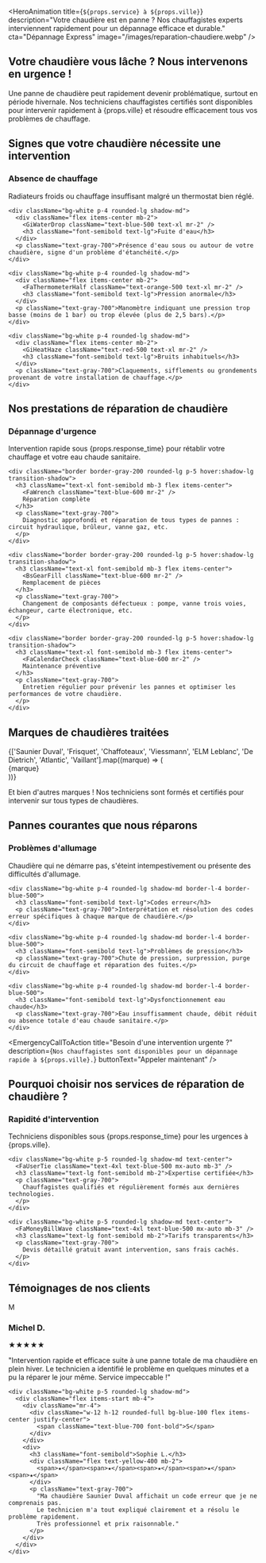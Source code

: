 

<HeroAnimation
  title={`${props.service} à ${props.ville}`}
  description="Votre chaudière est en panne ? Nos chauffagistes experts interviennent rapidement pour un dépannage efficace et durable."
  cta="Dépannage Express"
  image="/images/reparation-chaudiere.webp"
/>

<ResponseTimeIndicator time={props.response_time} />

<div className="mt-8 mb-12 text-center">
  <h2 className="text-3xl font-bold mb-6 text-blue-800 bg-gradient-to-r from-blue-700 to-blue-500 bg-clip-text text-transparent">
    Votre chaudière vous lâche ? Nous intervenons en urgence !
  </h2>
  <p className="text-lg max-w-3xl mx-auto text-gray-700">
    Une panne de chaudière peut rapidement devenir problématique, surtout en période hivernale. 
    Nos techniciens chauffagistes certifiés sont disponibles pour intervenir rapidement à {props.ville} 
    et résoudre efficacement tous vos problèmes de chauffage.
  </p>
</div>

<div className="grid grid-cols-1 md:grid-cols-3 gap-6 mb-12">
  <ServiceCard 
    icon={FaTools}
    title="Diagnostic expert"
    description="Analyse complète de votre chaudière pour identifier avec précision l'origine de la panne."
  />
  <ServiceCard 
    icon={FaWrench}
    title="Réparation toutes marques"
    description="Intervention sur tous types de chaudières : gaz, fioul, électrique, condensation ou basse température."
  />
  <ServiceCard 
    icon={MdOutlineHomeRepairService}
    title="Pièces d'origine"
    description="Utilisation exclusive de pièces d'origine constructeur pour garantir fiabilité et durabilité."
  />
</div>

<div className="bg-blue-50 p-6 rounded-xl mb-12">
  <h2 className="text-2xl font-bold mb-4 text-center text-blue-800">
    <MdWarning className="inline-block mr-2 text-yellow-600" />
    Signes que votre chaudière nécessite une intervention
  </h2>
  
  <div className="grid grid-cols-1 md:grid-cols-2 gap-4 mt-6">
    <div className="bg-white p-4 rounded-lg shadow-md">
      <div className="flex items-center mb-2">
        <BsThermometerHigh className="text-red-500 text-xl mr-2" />
        <h3 className="font-semibold text-lg">Absence de chauffage</h3>
      </div>
      <p className="text-gray-700">Radiateurs froids ou chauffage insuffisant malgré un thermostat bien réglé.</p>
    </div>
    
    <div className="bg-white p-4 rounded-lg shadow-md">
      <div className="flex items-center mb-2">
        <GiWaterDrop className="text-blue-500 text-xl mr-2" />
        <h3 className="font-semibold text-lg">Fuite d'eau</h3>
      </div>
      <p className="text-gray-700">Présence d'eau sous ou autour de votre chaudière, signe d'un problème d'étanchéité.</p>
    </div>
    
    <div className="bg-white p-4 rounded-lg shadow-md">
      <div className="flex items-center mb-2">
        <FaThermometerHalf className="text-orange-500 text-xl mr-2" />
        <h3 className="font-semibold text-lg">Pression anormale</h3>
      </div>
      <p className="text-gray-700">Manomètre indiquant une pression trop basse (moins de 1 bar) ou trop élevée (plus de 2,5 bars).</p>
    </div>
    
    <div className="bg-white p-4 rounded-lg shadow-md">
      <div className="flex items-center mb-2">
        <GiHeatHaze className="text-red-500 text-xl mr-2" />
        <h3 className="font-semibold text-lg">Bruits inhabituels</h3>
      </div>
      <p className="text-gray-700">Claquements, sifflements ou grondements provenant de votre installation de chauffage.</p>
    </div>
  </div>
</div>

<div className="mb-12">
  <h2 className="text-2xl font-bold mb-6 text-center text-blue-800">
    Nos prestations de réparation de chaudière
  </h2>
  
  <div className="grid grid-cols-1 md:grid-cols-2 gap-6">
    <div className="border border-gray-200 rounded-lg p-5 hover:shadow-lg transition-shadow">
      <h3 className="text-xl font-semibold mb-3 flex items-center">
        <MdEngineering className="text-blue-600 mr-2" />
        Dépannage d'urgence
      </h3>
      <p className="text-gray-700">
        Intervention rapide sous {props.response_time} pour rétablir votre chauffage et votre eau chaude sanitaire.
      </p>
    </div>
    
    <div className="border border-gray-200 rounded-lg p-5 hover:shadow-lg transition-shadow">
      <h3 className="text-xl font-semibold mb-3 flex items-center">
        <FaWrench className="text-blue-600 mr-2" />
        Réparation complète
      </h3>
      <p className="text-gray-700">
        Diagnostic approfondi et réparation de tous types de pannes : circuit hydraulique, brûleur, vanne gaz, etc.
      </p>
    </div>
    
    <div className="border border-gray-200 rounded-lg p-5 hover:shadow-lg transition-shadow">
      <h3 className="text-xl font-semibold mb-3 flex items-center">
        <BsGearFill className="text-blue-600 mr-2" />
        Remplacement de pièces
      </h3>
      <p className="text-gray-700">
        Changement de composants défectueux : pompe, vanne trois voies, échangeur, carte électronique, etc.
      </p>
    </div>
    
    <div className="border border-gray-200 rounded-lg p-5 hover:shadow-lg transition-shadow">
      <h3 className="text-xl font-semibold mb-3 flex items-center">
        <FaCalendarCheck className="text-blue-600 mr-2" />
        Maintenance préventive
      </h3>
      <p className="text-gray-700">
        Entretien régulier pour prévenir les pannes et optimiser les performances de votre chaudière.
      </p>
    </div>
  </div>
</div>

<div className="mb-12 bg-gradient-to-r from-blue-100 to-blue-50 p-6 rounded-xl">
  <h2 className="text-2xl font-bold mb-6 text-center text-blue-800">
    Marques de chaudières traitées
  </h2>
  
  <div className="grid grid-cols-2 md:grid-cols-4 gap-4">
    {['Saunier Duval', 'Frisquet', 'Chaffoteaux', 'Viessmann', 'ELM Leblanc', 'De Dietrich', 'Atlantic', 'Vaillant'].map((marque) => (
      <div key={marque} className="bg-white p-3 rounded-lg shadow-sm text-center">
        <span className="font-medium text-gray-800">{marque}</span>
      </div>
    ))}
  </div>
  
  <p className="text-center mt-4 text-gray-700">
    Et bien d'autres marques ! Nos techniciens sont formés et certifiés pour intervenir sur tous types de chaudières.
  </p>
</div>

<div className="mb-12">
  <h2 className="text-2xl font-bold mb-6 text-center text-blue-800">
    Pannes courantes que nous réparons
  </h2>
  
  <div className="space-y-4">
    <div className="bg-white p-4 rounded-lg shadow-md border-l-4 border-blue-500">
      <h3 className="font-semibold text-lg">Problèmes d'allumage</h3>
      <p className="text-gray-700">Chaudière qui ne démarre pas, s'éteint intempestivement ou présente des difficultés d'allumage.</p>
    </div>
    
    <div className="bg-white p-4 rounded-lg shadow-md border-l-4 border-blue-500">
      <h3 className="font-semibold text-lg">Codes erreur</h3>
      <p className="text-gray-700">Interprétation et résolution des codes erreur spécifiques à chaque marque de chaudière.</p>
    </div>
    
    <div className="bg-white p-4 rounded-lg shadow-md border-l-4 border-blue-500">
      <h3 className="font-semibold text-lg">Problèmes de pression</h3>
      <p className="text-gray-700">Chute de pression, surpression, purge du circuit de chauffage et réparation des fuites.</p>
    </div>
    
    <div className="bg-white p-4 rounded-lg shadow-md border-l-4 border-blue-500">
      <h3 className="font-semibold text-lg">Dysfonctionnement eau chaude</h3>
      <p className="text-gray-700">Eau insuffisamment chaude, débit réduit ou absence totale d'eau chaude sanitaire.</p>
    </div>
  </div>
</div>

<EmergencyCallToAction
  title="Besoin d'une intervention urgente ?"
  description={`Nos chauffagistes sont disponibles pour un dépannage rapide à ${props.ville}.`}
  buttonText="Appeler maintenant"
/>

<div className="mb-12">
  <h2 className="text-2xl font-bold mb-6 text-center text-blue-800">
    Pourquoi choisir nos services de réparation de chaudière ?
  </h2>
  
  <div className="grid grid-cols-1 md:grid-cols-3 gap-6">
    <div className="bg-white p-5 rounded-lg shadow-md text-center">
      <FaClock className="text-4xl text-blue-500 mx-auto mb-3" />
      <h3 className="text-lg font-semibold mb-2">Rapidité d'intervention</h3>
      <p className="text-gray-700">
        Techniciens disponibles sous {props.response_time} pour les urgences à {props.ville}.
      </p>
    </div>
    
    <div className="bg-white p-5 rounded-lg shadow-md text-center">
      <FaUserTie className="text-4xl text-blue-500 mx-auto mb-3" />
      <h3 className="text-lg font-semibold mb-2">Expertise certifiée</h3>
      <p className="text-gray-700">
        Chauffagistes qualifiés et régulièrement formés aux dernières technologies.
      </p>
    </div>
    
    <div className="bg-white p-5 rounded-lg shadow-md text-center">
      <FaMoneyBillWave className="text-4xl text-blue-500 mx-auto mb-3" />
      <h3 className="text-lg font-semibold mb-2">Tarifs transparents</h3>
      <p className="text-gray-700">
        Devis détaillé gratuit avant intervention, sans frais cachés.
      </p>
    </div>
  </div>
</div>

<div className="mb-12">
  <h2 className="text-2xl font-bold mb-6 text-center text-blue-800">
    Témoignages de nos clients
  </h2>
  
  <div className="grid grid-cols-1 md:grid-cols-2 gap-6">
    <div className="bg-white p-5 rounded-lg shadow-md">
      <div className="flex items-start mb-4">
        <div className="mr-4">
          <div className="w-12 h-12 rounded-full bg-blue-100 flex items-center justify-center">
            <span className="text-blue-700 font-bold">M</span>
          </div>
        </div>
        <div>
          <h3 className="font-semibold">Michel D.</h3>
          <div className="flex text-yellow-400 mb-2">
            <span>★</span><span>★</span><span>★</span><span>★</span><span>★</span>
          </div>
          <p className="text-gray-700">
            "Intervention rapide et efficace suite à une panne totale de ma chaudière en plein hiver. 
            Le technicien a identifié le problème en quelques minutes et a pu la réparer le jour même. Service impeccable !"
          </p>
        </div>
      </div>
    </div>
    
    <div className="bg-white p-5 rounded-lg shadow-md">
      <div className="flex items-start mb-4">
        <div className="mr-4">
          <div className="w-12 h-12 rounded-full bg-blue-100 flex items-center justify-center">
            <span className="text-blue-700 font-bold">S</span>
          </div>
        </div>
        <div>
          <h3 className="font-semibold">Sophie L.</h3>
          <div className="flex text-yellow-400 mb-2">
            <span>★</span><span>★</span><span>★</span><span>★</span><span>★</span>
          </div>
          <p className="text-gray-700">
            "Ma chaudière Saunier Duval affichait un code erreur que je ne comprenais pas. 
            Le technicien m'a tout expliqué clairement et a résolu le problème rapidement. 
            Très professionnel et prix raisonnable."
          </p>
        </div>
      </div>
    </div>
  </div>
</div>

<Guarantees />
